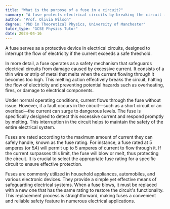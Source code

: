 ```yaml
---
title: "What is the purpose of a fuse in a circuit?"
summary: "A fuse protects electrical circuits by breaking the circuit if the current exceeds a safe level."
author: "Prof. Olivia Wilson"
degree: "PhD in Theoretical Physics, University of Manchester"
tutor_type: "GCSE Physics Tutor"
date: 2024-04-16
---
```


A fuse serves as a protective device in electrical circuits, designed to interrupt the flow of electricity if the current exceeds a safe threshold.

In more detail, a fuse operates as a safety mechanism that safeguards electrical circuits from damage caused by excessive current. It consists of a thin wire or strip of metal that melts when the current flowing through it becomes too high. This melting action effectively breaks the circuit, halting the flow of electricity and preventing potential hazards such as overheating, fires, or damage to electrical components.

Under normal operating conditions, current flows through the fuse without issue. However, if a fault occurs in the circuit—such as a short circuit or an overload—the current can surge to dangerous levels. The fuse is specifically designed to detect this excessive current and respond promptly by melting. This interruption in the circuit helps to maintain the safety of the entire electrical system.

Fuses are rated according to the maximum amount of current they can safely handle, known as the fuse rating. For instance, a fuse rated at $5$ amperes (or $5A$) will permit up to $5$ amperes of current to flow through it. If the current surpasses this limit, the fuse will blow or melt, thus protecting the circuit. It is crucial to select the appropriate fuse rating for a specific circuit to ensure effective protection.

Fuses are commonly utilized in household appliances, automobiles, and various electronic devices. They provide a simple yet effective means of safeguarding electrical systems. When a fuse blows, it must be replaced with a new one that has the same rating to restore the circuit's functionality. This replacement process is straightforward, making fuses a convenient and reliable safety feature in numerous electrical applications.
    